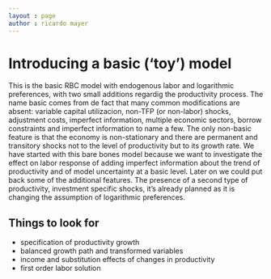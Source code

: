 ```yaml
---
layout : page
author : ricardo mayer
---
```




Introducing a basic ('toy') model
========================================================

This is the basic RBC model with endogenous labor and logarithmic preferences, with two small additions regardig the productivity process. The name basic comes from de fact that many common modifications are absent: variable capital utilizacion, non-TFP (or non-labor) shocks, adjustment costs, imperfect information, multiple economic sectors, borrow constraints and imperfect information to name a few. The only non-basic feature is that the economy is non-stationary and there are permanent and transitory shocks not to the level of productivity but to its growth rate. We have started with this bare bones model because we want to investigate the effect on labor response  of adding imperfect information about the trend of productivity and of model uncertainty at a basic level. Later on we could put back some of the additional features. The presence of a second type of productivity, investment specific shocks, it's already planned as it is changing the assumption of logarithmic preferences.

## Things to look for##

- specification of productivity growth
- balanced growth path and transformed variables
- income and substitution effects of changes in productivity
- first order labor solution 

